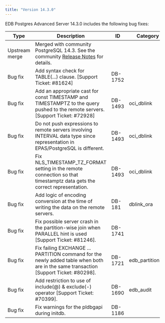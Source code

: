 ```yaml
---
title: "Version 14.3.0"
---
```


EDB Postgres Advanced Server 14.3.0 includes the following bug fixes:

| Type           | Description                                                                                                                          | ID      | Category         |
| -------------- | -------------------------------------------------------------------------------------------------------------------------------------| ------- | ---------------- |
| Upstream merge | Merged with community PostgreSQL 14.3. See the community [Release Notes](https://www.postgresql.org/docs/release/14.3/) for details.                                              |         |                  |
| Bug fix        | Add syntax check for TABLE(...) clause. [Support Ticket: #81624]                                                                     | DB-1752 |                  |
| Bug fix        | Add an appropriate cast for const TIMESTAMP and TIMESTAMPTZ to the query pushed to the remote servers. [Support Ticket: #72928]      | DB-1493 | oci_dblink       |
| Bug fix        | Do not push expressions to remote servers involving INTERVAL data type since representation in EPAS/PostgreSQL is different.         | DB-1493 | oci_dblink       |
| Bug fix        | Fix NLS_TIMESTAMP_TZ_FORMAT setting in the remote connection so that timestamptz data gets the correct representation.               | DB-1493 | oci_dblink       |  
| Bug fix        | Add logic of encoding conversion at the time of writing the data on the remote servers.                                              | DB-181  | dblink_ora       |
| Bug fix        | Fix possible server crash in the partition-wise join when PARALLEL hint is used [Support Ticket: #81246].                            | DB-1741 |                  |
| Bug fix        | Fix failing EXCHANGE ... PARTITION command for the newly added table when both are in the same transaction [Support Ticket: #80298]. | DB-1721 | edb_partitioning |      
| Bug fix        | Add restriction to use of include(@) & exclude(-) operator [Support Ticket: #70399].                                                 | DB-1690 | edb_audit        |   
| Bug fix        | Fix warnings for the pldbgapi during initdb.                                                                                         | DB-1186 |                  |



